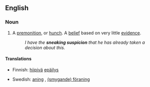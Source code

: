 ==English==

===Noun===
{{infl|en|noun|head=[[sneaking]] [[suspicion]]}}

# A [[premonition]], or [[hunch]]. A [[belief]] based on very little [[evidence]].
#: ''I have the '''sneaking suspicion''' that he has already taken a decision about this.''

====Translations====
{{top}}
* Finnish: [[hiipivä]] [[epäilys]]
{{mid}}
* Swedish: [[aning]] {{c}}, [[föraning|(smygande) föraning]] {{c}}
{{bottom}}